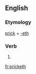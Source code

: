 ==English==

===Etymology===
[[prick]] + [[-eth]]

===Verb===
{{head|en|verb form}}

# {{en-archaic third-person singular of|prick}}

[[fr:pricketh]]